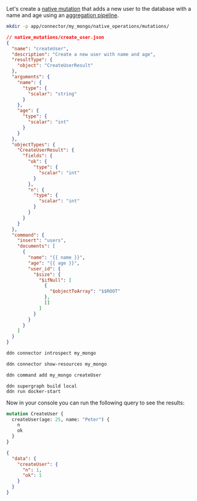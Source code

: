 Let's create a [native mutation](/reference/connectors/mongodb/native-operations/native-mutations.mdx) that adds a new
user to the database with a name and age using an
[aggregation pipeline](https://www.mongodb.com/docs/manual/core/aggregation-pipeline/).

```sh title="Create a new directory to store your native mutations:"
mkdir -p app/connector/my_mongo/native_operations/mutations/
```

```json title="Create a new native mutation file in your connector's directory:"
// native_mutations/create_user.json
{
  "name": "createUser",
  "description": "Create a new user with name and age",
  "resultType": {
    "object": "CreateUserResult"
  },
  "arguments": {
    "name": {
      "type": {
        "scalar": "string"
      }
    },
    "age": {
      "type": {
        "scalar": "int"
      }
    }
  },
  "objectTypes": {
    "CreateUserResult": {
      "fields": {
        "ok": {
          "type": {
            "scalar": "int"
          }
        },
        "n": {
          "type": {
            "scalar": "int"
          }
        }
      }
    }
  },
  "command": {
    "insert": "users",
    "documents": [
      {
        "name": "{{ name }}",
        "age": "{{ age }}",
        "user_id": {
          "$size": {
            "$ifNull": [
              {
                "$objectToArray": "$$ROOT"
              },
              []
            ]
          }
        }
      }
    ]
  }
}
```

```sh title="Introspect your MongoDB instance:"
ddn connector introspect my_mongo
```

```sh title="Show the found resources:"
ddn connector show-resources my_mongo
```

```sh title="Then, add your model:"
ddn command add my_mongo createUser
```

```title="Build and serve your supergraph API:"
ddn supergraph build local
ddn run docker-start
```

Now in your console you can run the following query to see the results:

```graphql title="Run the following mutation:"
mutation CreateUser {
  createUser(age: 25, name: "Peter") {
    n
    ok
  }
}
```

```json title="The response will be:"
{
  "data": {
    "createUser": {
      "n": 1,
      "ok": 1
    }
  }
}
```
